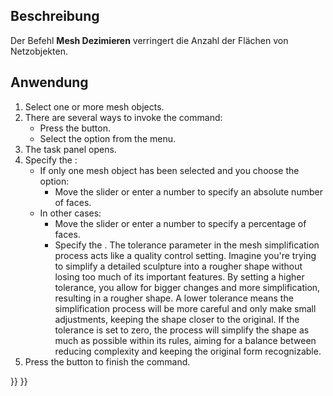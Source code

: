 <languages/>

{{Docnav
|[[Mesh_Smoothing|Smoothing]]
|[[Mesh_Scale|Scale]]
|[[Mesh_Workbench|Mesh]]
|IconL=Mesh_Smoothing.svg
|IconR=Mesh_Scale.svg
|IconC=Workbench_Mesh.svg
}}

{{GuiCommand
|Name=Mesh Decimating
|MenuLocation=Meshes → Decimation...
|Workbenches=[[Mesh_Workbench|Mesh]]
|Version=0.19
}}

<span id="Description"></span>
==Beschreibung==

Der Befehl '''Mesh Dezimieren''' verringert die Anzahl der Flächen von Netzobjekten.

<span id="Usage"></span>
==Anwendung==

# Select one or more mesh objects.
# There are several ways to invoke the command:
#* Press the {{Button|[[Image:Mesh_Decimating.svg|16px]] [[Mesh_Decimating|Decimation...]]}} button.
#* Select the {{MenuCommand|Meshes → [[Image:Mesh_Decimating.svg|16px]] Decimation...}} option from the menu.
# The {{MenuCommand|Decimating}} task panel opens.
# Specify the {{MenuCommand|Reduction}}:
#* If only one mesh object has been selected and you choose the {{MenuCommand|Absolute number}} option:
#** Move the slider or enter a number to specify an absolute number of faces.
#* In other cases:
#** Move the slider or enter a number to specify a percentage of faces.
#** Specify the {{MenuCommand|Tolerance}}. The tolerance parameter in the mesh simplification process acts like a quality control setting. Imagine you're trying to simplify a detailed sculpture into a rougher shape without losing too much of its important features. By setting a higher tolerance, you allow for bigger changes and more simplification, resulting in a rougher shape. A lower tolerance means the simplification process will be more careful and only make small adjustments, keeping the shape closer to the original. If the tolerance is set to zero, the process will simplify the shape as much as possible within its rules, aiming for a balance between reducing complexity and keeping the original form recognizable.
# Press the {{Button|OK}} button to finish the command.


{{Docnav
|[[Mesh_Smoothing|Smoothing]]
|[[Mesh_Scale|Scale]]
|[[Mesh_Workbench|Mesh]]
|IconL=Mesh_Smoothing.svg
|IconR=Mesh_Scale.svg
|IconC=Workbench_Mesh.svg
}}

{{Mesh Tools navi{{#translation:}}}}
{{Userdocnavi{{#translation:}}}}